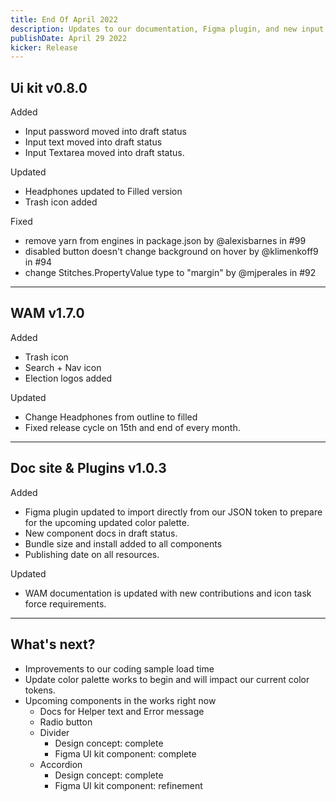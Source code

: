 ```yaml
---
title: End Of April 2022
description: Updates to our documentation, Figma plugin, and new input components are now in draft status. Soon to be released.
publishDate: April 29 2022
kicker: Release
---
```


## Ui kit v0.8.0

<Change type="New">Added</Change>

- Input password moved into draft status
- Input text moved into draft status
- Input Textarea moved into draft status.

<Change type="Updates">Updated</Change>

- Headphones updated to Filled version
- Trash icon added

<Change type="Fixes">Fixed</Change>

- remove yarn from engines in package.json by @alexisbarnes in #99
- disabled button doesn't change background on hover by @klimenkoff9 in #94
- change Stitches.PropertyValue type to "margin" by @mjperales in #92

---

## WAM v1.7.0

<Change type="New">Added</Change>

- Trash icon
- Search + Nav icon
- Election logos added

<Change type="Updates">Updated</Change>

- Change Headphones from outline to filled
- Fixed release cycle on 15th and end of every month.

---

## Doc site & Plugins v1.0.3

<Change type="New">Added</Change>

- Figma plugin updated to import directly from our JSON token to prepare for the upcoming updated color palette.
- New component docs in draft status.
- Bundle size and install added to all components
- Publishing date on all resources.

<Change type="Updates">Updated</Change>

- WAM documentation is updated with new contributions and icon task force requirements.

---

## What's next?

- Improvements to our coding sample load time
- Update color palette works to begin and will impact our current color tokens.
- Upcoming components in the works right now
  - Docs for Helper text and Error message
  - Radio button
  - Divider
    - Design concept: complete
    - Figma UI kit component: complete
  - Accordion
    - Design concept: complete
    - Figma UI kit component: refinement
